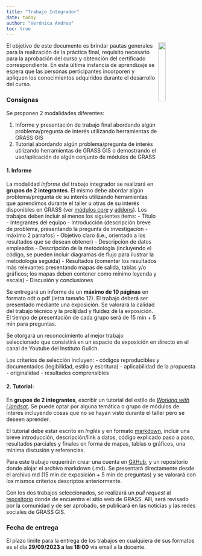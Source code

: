 ```yaml
---
title: "Trabajo Integrador"
date: today
author: "Verónica Andreo"
toc: true
---
```


<img align="right" src="assets/img/grass_logo_alphab.png" width="20%">


El objetivo de este documento es brindar pautas generales para la realización 
de la práctica final, requisito necesario para la aprobación del curso y 
obtención del certificado correspondiente. En esta última 
instancia de aprendizaje se espera que las personas perticipantes incorporen y 
apliquen los conocimientos adquiridos durante el desarrollo del curso. 

### Consignas

Se proponen 2 modalidades diferentes:

1. Informe y presentación de trabajo final abordando algún problema/pregunta de 
interés utilizando herramientas de GRASS GIS
1. Tutorial abordando algún problema/pregunta de interés utilizando herramientas
de GRASS GIS o demostrando el uso/aplicación de algún conjunto de módulos de GRASS


#### 1. Informe

La modalidad *informe* del trabajo integrador se realizará en 
**grupos de 2 integrantes**. 
El mismo debe abordar algún problema/pregunta de su interés utilizando 
herramientas que aprendimos durante el taller u otras de su interés disponibles
en GRASS (ver [módulos core](https://grass.osgeo.org/grass-stable/manuals/full_index.html) 
y [addons](https://grass.osgeo.org/grass-stable/manuals/addons/)).
Los trabajos deben incluir al menos los siguientes ítems:
  - Título
  - Integrantes del equipo
  - Introducción (descripción breve de problema, presentando la pregunta de 
  investigación - máximo 2 párrafos)
  - Objetivo claro (i.e., orientado a los resultados que se desean obtener)
  - Descripción de datos empleados
  - Descripción de la metodología (incluyendo el código, se pueden incluir 
  diagramas de flujo para ilustrar la metodología seguida) 
  - Resultados (comentar los resultados más relevantes presentando mapas de 
  salida, tablas y/o gráficos; los mapas deben contener como mínimo leyenda y escala)
  - Discusión y conclusiones

Se entregará un informe de un **máximo de 10 páginas** en formato odt o pdf 
(letra tamaño 12). 
El trabajo deberá ser presentado mediante una exposición. Se valorará la calidad
del trabajo técnico y la prolijidad y fluidez de la exposición. El tiempo de 
presentación de cada grupo será de 15 min + 5 min para preguntas.

Se otorgará un reconocimiento al mejor trabajo seleccionado que consistirá en un
espacio de exposición en directo en el canal de Youtube del Instituto Gulich.

Los criterios de selección incluyen:
  - códigos reproducibles y documentados (legibilidad, estilo y escritura)
  - aplicabilidad de la propuesta
  - originalidad
  - resultados comprensibles

#### 2. Tutorial:

En **grupos de 2 integrantes**, escribir un tutorial del estilo de
[*Working with i.landsat*](https://veroandreo.gitlab.io/post/jan2021_ilandsat_tutorial/).
Se puede optar por alguna temática o grupo de módulos de interés incluyendo 
cosas que no se hayan visto durante el taller pero se deseen aprender.
 
El tutorial debe estar escrito en *Inglés* y en formato 
[markdown](https://github.com/adam-p/markdown-here/wiki/Markdown-Cheatsheet), 
incluir una breve introducción, descripción/link a datos, código explicado 
paso a paso, resultados parciales y finales en forma de mapas, tablas o gráficos, 
una mínima discusión y referencias. 

Para este trabajo requerirán crear una cuenta en [GitHub](https://github.com/), y 
un repositorio donde alojar el archivo markdown (.md).
Se presentará directamente desde el archivo md (15 min de exposición + 5 min de 
preguntas) y se valorará con los mismos criterios descriptos anteriormente.  

Con los dos trabajos seleccionados, se realizará un *pull request* al 
[repositorio](https://github.com/OSGeo/grass-website)
donde de encuentra el sitio web de GRASS. Allí, será revisado por la 
comunidad y de ser aprobado, se publicará en las noticias
y las redes sociales de GRASS GIS.  

### Fecha de entrega

El plazo límite para la entrega de los trabajos en cualquiera de
sus formatos es el día **29/09/2023 a las 18:00** via email a la 
docente. 

